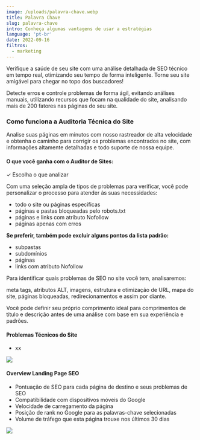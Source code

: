 ```yaml
---
image: /uploads/palavra-chave.webp
title: Palavra Chave
slug: palavra-chave
intro: Conheça algumas vantagens de usar a estratégias
language: 'pt-br'
date: 2022-09-16
filtros:
  - marketing
---
```

Verifique a saúde de seu site com uma análise detalhada de SEO técnico em tempo real, otimizando seu tempo de forma inteligente. Torne seu site amigável para chegar no topo dos buscadores!

Detecte erros e controle problemas de forma ágil, evitando análises manuais, utilizando recursos que focam na qualidade do site, analisando mais de 200 fatores nas páginas do seu site.

### Como funciona a Auditoria Técnica do Site

Analise suas páginas em minutos com nosso rastreador de alta velocidade e obtenha o caminho para corrigir os problemas encontrados no site, com informações altamente detalhadas e todo suporte de nossa equipe.

#### O que você ganha com o Auditor de Sites:

✓ Escolha o que analizar

Com uma seleção ampla de tipos de problemas para verificar, você pode personalizar o processo para atender às suas necessidades:

* todo o site ou páginas específicas
* páginas e pastas bloqueadas pelo robots.txt
* páginas e links com atributo Nofollow
* páginas apenas com erros

**Se preferir, também pode excluir alguns pontos da lista padrão:**

* subpastas
* subdomínios
* páginas
* links com atributo Nofollow

Para identificar quais problemas de SEO no site você tem, analisaremos:

meta tags, atributos ALT, imagens, estrutura e otimização de URL, mapa do site, páginas bloqueadas, redirecionamentos e assim por diante.

Você pode definir seu próprio comprimento ideal para comprimentos de título e descrição antes de uma análise com base em sua experiência e padrões.

#### Problemas Técnicos do Site

* xx

![](https://lh6.googleusercontent.com/66EepDQIBbV7Slcp9jin9So4KOJ99xrf-DHT1t4VpGnY7O_O1JcXjnVvvC3GZGmJWKINT0jcvLnlFz5GERLZufCVSX6BbbQzskVeeXjMgURWGTwc5ISqSxkDmlUzaqkr6rimXc1i3f8obq-6p5j0bafX0SdrahvnivkxB7YDY8pKxbjEbnEWFdcr6w)

#### Overview Landing Page SEO

* Pontuação de SEO para cada página de destino e seus problemas de SEO
* Compatibilidade com dispositivos móveis do Google
* Velocidade de carregamento da página
* Posição de rank no Google para as palavras-chave selecionadas
* Volume de tráfego que esta página trouxe nos últimos 30 dias

![](https://lh5.googleusercontent.com/X63r5nsPiXZAhlVwRgOEqGZ5OWtWwA4YxkwJdDOxfAG-NzeQ-leLtOtBkn1Cd1VqymJomLH_pfuZGj5iAK0P8YYJNpAQp1alBA_U4_cvYWFVfbyp0p-JCHur-xB_Q42rAJOSLZ-D67ZZNpmSAZ1J3ZcQ4k1YttMkXK2I4m8VwiZoGP1_YrX25EXt3A)